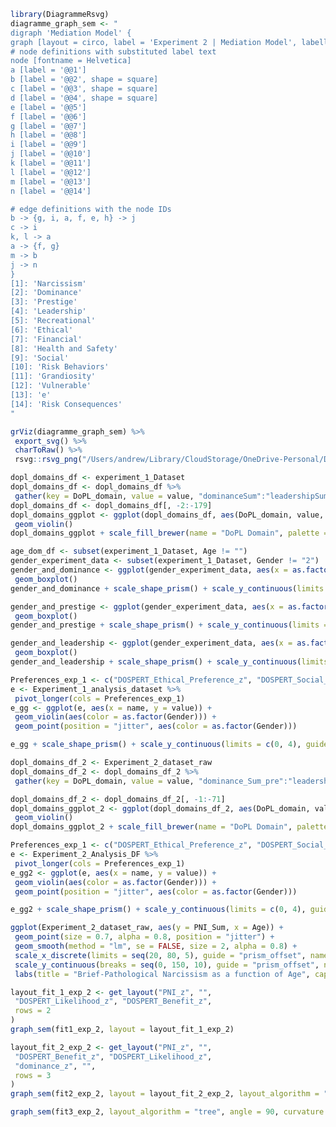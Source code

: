 
```r
library(DiagrammeRsvg)
diagramme_graph_sem <- "
digraph 'Mediation Model' {
graph [layout = circo, label = 'Experiment 2 | Mediation Model', labelloc = t]
# node definitions with substituted label text
node [fontname = Helvetica]
a [label = '@@1']
b [label = '@@2', shape = square]
c [label = '@@3', shape = square]
d [label = '@@4', shape = square]
e [label = '@@5']
f [label = '@@6']
g [label = '@@7']
h [label = '@@8']
i [label = '@@9']
j [label = '@@10']
k [label = '@@11']
l [label = '@@12']
m [label = '@@13']
n [label = '@@14']

# edge definitions with the node IDs
b -> {g, i, a, f, e, h} -> j
c -> i
k, l -> a
a -> {f, g}
m -> b
j -> n
}
[1]: 'Narcissism'
[2]: 'Dominance'
[3]: 'Prestige'
[4]: 'Leadership'
[5]: 'Recreational'
[6]: 'Ethical'
[7]: 'Financial'
[8]: 'Health and Safety'
[9]: 'Social'
[10]: 'Risk Behaviors'
[11]: 'Grandiosity'
[12]: 'Vulnerable'
[13]: 'e'
[14]: 'Risk Consequences'
"

grViz(diagramme_graph_sem) %>%
 export_svg() %>%
 charToRaw() %>%
 rsvg::rsvg_png("/Users/andrew/Library/CloudStorage/OneDrive-Personal/Documents/1_UoE/Research/PhD/Writing/Dissertation/Chapters/GraphsandTables/diagrammegraphsem.png")
```


```r
dopl_domains_df <- experiment_1_Dataset
dopl_domains_df <- dopl_domains_df %>%
 gather(key = DoPL_domain, value = value, "dominanceSum":"leadershipSum")
dopl_domains_df <- dopl_domains_df[, -2:-179]
dopl_domains_ggplot <- ggplot(dopl_domains_df, aes(DoPL_domain, value, fill = DoPL_domain)) +
 geom_violin()
dopl_domains_ggplot + scale_fill_brewer(name = "DoPL Domain", palette = "Dark2", labels = c("Dominance", "Leadership", "Prestige")) + scale_shape_prism() + scale_y_continuous(limits = c(0, 40), guide = "prism_minor") + scale_x_discrete(name = "DoPL Domain", guide = "prism_bracket", labels = c("Dominance", "Leadership", "Prestige")) + labs(title = "DoPL Domain Distributions", caption = "Experiment 1")
```
```r
age_dom_df <- subset(experiment_1_Dataset, Age != "")
gender_experiment_data <- subset(experiment_1_Dataset, Gender != "2")
gender_and_dominance <- ggplot(gender_experiment_data, aes(x = as.factor(Gender), y = dominanceSum, group = Gender, fill = as.factor(Gender))) +
 geom_boxplot()
gender_and_dominance + scale_shape_prism() + scale_y_continuous(limits = c(0, 30), guide = "prism_offset", name = "Dominance") + scale_x_discrete(labels = c("Men", "Women"), guide = "prism_bracket", name = "Gender") + labs(fill = "Gender") + scale_fill_manual(name = "Gender", labels = c("Men", "Women"), values = c("#A6CEE3", "#FF7F00")) + labs(title = "Dominance Distribution", caption = "Experiment 1")
```
```r
gender_and_prestige <- ggplot(gender_experiment_data, aes(x = as.factor(Gender), y = prestigeSum, group = Gender, fill = as.factor(Gender))) +
 geom_boxplot()
gender_and_prestige + scale_shape_prism() + scale_y_continuous(limits = c(0, 30), guide = "prism_offset", name = "Prestige") + scale_x_discrete(labels = c("Men", "Women"), guide = "prism_bracket", name = "Gender") + scale_fill_manual(name = "Gender", labels = c("Men", "Women"), values = c("#A6CEE3", "#FF7F00")) + labs(title = "Prestige Distribution", caption = "Experiment 1")
```
```r
gender_and_leadership <- ggplot(gender_experiment_data, aes(x = as.factor(Gender), y = leadershipSum, group = Gender, fill = as.factor(Gender))) +
 geom_boxplot()
gender_and_leadership + scale_shape_prism() + scale_y_continuous(limits = c(0, 30), guide = "prism_offset", name = "Leadership") + scale_x_discrete(labels = c("Men", "Women"), guide = "prism_bracket", name = "Gender") + scale_fill_manual(name = "Gender", labels = c("Men", "Women"), values = c("#A6CEE3", "#FF7F00")) + labs(title = "DoPL Domains Distributions", caption = "Experiment 1")
```
```r
Preferences_exp_1 <- c("DOSPERT_Ethical_Preference_z", "DOSPERT_Social_Preference_z", "DOSPERT_Financial_Preference_z", "DOSPERT_HS_Preference_z", "DOSPERT_Recreation_Preference_z")
e <- Experiment_1_analysis_dataset %>%
 pivot_longer(cols = Preferences_exp_1)
e_gg <- ggplot(e, aes(x = name, y = value)) +
 geom_violin(aes(color = as.factor(Gender))) +
 geom_point(position = "jitter", aes(color = as.factor(Gender)))

e_gg + scale_shape_prism() + scale_y_continuous(limits = c(0, 4), guide = "prism_offset", name = "DOSPERT Preference Value (scaled)") + scale_x_discrete(labels = c("Ethical \nPreference", "Social \nPreference", "Financial \nPreference", "Health\nand\nSafety \nPreference", "Recreational \nPreference"), guide = "prism_bracket", name = "Risk Taking Preference (DOSPERT)") + scale_color_discrete(name = "Gender", labels = c("Men", "Women")) + labs(title = "DOSPERT Preferences Distribution", caption = "Experiment 1")
```
```r
dopl_domains_df_2 <- Experiment_2_dataset_raw
dopl_domains_df_2 <- dopl_domains_df_2 %>%
 gather(key = DoPL_domain, value = value, "dominance_Sum_pre":"leadership_Sum_pre")

dopl_domains_df_2 <- dopl_domains_df_2[, -1:-71]
dopl_domains_ggplot_2 <- ggplot(dopl_domains_df_2, aes(DoPL_domain, value, fill = DoPL_domain)) +
 geom_violin()
dopl_domains_ggplot_2 + scale_fill_brewer(name = "DoPL Domain", palette = "Dark2", labels = c("Dominance", "Leadership", "Prestige")) + scale_shape_prism() + scale_y_continuous(limits = c(0, 40), guide = "prism_minor") + scale_x_discrete(name = "DoPL Domain", guide = "prism_bracket", labels = c("Dominance", "Leadership", "Prestige")) + labs(title = "DoPL Domain Distributions", caption = "Experiment 2")
```
```r
Preferences_exp_1 <- c("DOSPERT_Ethical_Preference_z", "DOSPERT_Social_Preference_z", "DOSPERT_Financial_Preference_z", "DOSPERT_HS_Preference_z", "DOSPERT_Recreation_Preference_z")
e <- Experiment_2_Analysis_DF %>%
 pivot_longer(cols = Preferences_exp_1)
e_gg2 <- ggplot(e, aes(x = name, y = value)) +
 geom_violin(aes(color = as.factor(Gender))) +
 geom_point(position = "jitter", aes(color = as.factor(Gender)))

e_gg2 + scale_shape_prism() + scale_y_continuous(limits = c(0, 4), guide = "prism_offset", name = "DOSPERT Preference Value (scaled)") + scale_x_discrete(labels = c("Ethical \nPreference", "Social \nPreference", "Financial \nPreference", "Health\nand\nSafety \nPreference", "Recreational \nPreference"), guide = "prism_bracket", name = "Risk Taking Preference (DOSPERT)") + scale_color_discrete(name = "Gender", labels = c("Men", "Women")) + labs(title = "DOSPERT Preferences Distribution", caption = "Experiment 2")
```
```r
ggplot(Experiment_2_dataset_raw, aes(y = PNI_Sum, x = Age)) +
 geom_point(size = 0.7, alpha = 0.8, position = "jitter") +
 geom_smooth(method = "lm", se = FALSE, size = 2, alpha = 0.8) +
 scale_x_discrete(limits = seq(20, 80, 5), guide = "prism_offset", name = "Age (in years)") +
 scale_y_continuous(breaks = seq(0, 150, 10), guide = "prism_offset", name = "Brief-Pathological Narcissism") +
 labs(title = "Brief-Pathological Narcissism as a function of Age", caption = "Experiment 2")
```
\newpage
\begin{landscape}
```r

ggcorrplot(corr_Experiment_1, type = "lower", lab = TRUE, insig = "pch", show.diag = TRUE, sig.level = 0.05) +
 scale_x_discrete(labels = 1:17) +
 theme(axis.text.x = element_text(angle = 0, hjust = .5)) +
 labs(caption = "1 = DoPL, 2 = Dominance, 3 = Prestige, 4 = Leadership, 5 = UMS Sum, 6 = UMS Intimacy, 7 = UMS Affiliation, 8 = DOSPERT Risk Likelihood, 9 = DOSPERT Risk Perception, 10 = DOSPERT Risk Benefit, 11 = DOSPERT Ethical Preference, 12 = DOSPERT Financial Preference, 13 = DOSPERT Social Preference, 14 = DOSPERT Health/Safety Preference, 15 = DOSPERT Recreation Preference, 16 = DOSPERT General Risk Preference", title = "Correlation Plot | Experiment 1")
```
\newpage
```r

ggcorrplot(corr_1_exp_2, type = "lower", lab = TRUE, insig = "pch", show.diag = TRUE, sig.level = 0.05) +
 scale_x_discrete(labels = 1:17) +
 theme(axis.text.x = element_text(angle = 0, hjust = .5)) +
 labs(caption = "1 = General Risk Preference, 2 = General Expected Benefits, 3 = Risk Sum, 4 = Risk Benefit, 5 = Risk Perception, 6 = B-PNI, 7 = UMS Sum, 8 = UMS Intimacy, 9 = UMS Affiliation,
10 = Leadership, 11 = Prestige, 12 = Dominance, 13 = Social Preference, 14 = Recreational Preference, 15 = Health and Safety Preference, 16 = Financial Preference, 17 = Ethical Preference", title = "Correlation Plot | Experiment 2")
```
\end{landscape}
\newpage
```r

layout_fit_1_exp_2 <- get_layout("PNI_z", "",
 "DOSPERT_Likelihood_z", "DOSPERT_Benefit_z",
 rows = 2
)
graph_sem(fit1_exp_2, layout = layout_fit_1_exp_2)
```
```r
layout_fit_2_exp_2 <- get_layout("PNI_z", "",
 "DOSPERT_Benefit_z", "DOSPERT_Likelihood_z",
 "dominance_z", "",
 rows = 3
)
graph_sem(fit2_exp_2, layout = layout_fit_2_exp_2, layout_algorithm = "layout_in_circle", curvature = 180)
```
```r

graph_sem(fit3_exp_2, layout_algorithm = "tree", angle = 90, curvature = 180)
```

\newpage